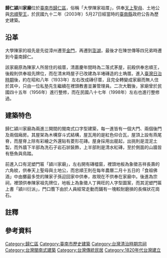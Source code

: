 {{Coord|22.996707|N|120.274956|E|display=title|type:landmark}}
{{Tw monument
|name=歸仁潁川家廟
|formername=大學陳家祖厝
|image=歸仁穎川家廟.JPG
|imagename=
|othername=
|formalname=
|level=歷史建築
|class=祠堂
|time={{QIN}}嘉慶25年（1820年）左右{{R|鄭}}
|location={{TWN}}[[臺南市|臺南市]][[歸仁區|歸仁區]]大廟里大廟一街28巷46號
|open=
|cost=
|website=
}}
'''歸仁潁川家廟'''位於[[臺南市|臺南市]][[歸仁區|歸仁區]]，俗稱「大學陳家祖厝」{{NoteTag|1='''大學'''為當地的舊地名，之前該地稱為「田洋」，因為陳家先祖曾在祖厝中庭設館教書，來此求學者日眾，日久便稱此地為「大學」，後來「大學」又分為住宅區的「大學社」與農業區的「大學洋」。二次大戰後，「大學」歸入大廟村，但仍保有此名，直到1997年才將「大學」改編為「大廟一街」。{{R|鄭}} }}，供奉[[媽祖|天上聖母]]、土地公與[[忠順聖王|忠順聖王]]{{R|鄭}}，於民國九十二年（2003年）5月27日經當時的[[臺南縣|臺南縣]]政府公告為歷史建築{{R|文}}。

== 沿革 ==
大學陳家的祖先是先從漳州遷至[[金門|金門]]，再遷到[[澎湖|澎湖]]，最後才在陳世傳等四兄弟時遷到今臺南歸仁{{R|鄭}}。

該家廟原為陳家人所居住的祖厝，清嘉慶年間時為二落式茅屋，前殿供奉忠順王，後殿則供奉祖先牌位，而在清末時屋子已改建為半堵磚造的土埆厝{{R|家}}。進入[[臺灣日治時期|臺灣日治時期]]後，約在昭和八年（1933年）左右改成磚仔厝，且完全轉變成家廟而無人住於其中，只由一位私塾先生繼續在裡頭教書並兼管理員{{R|家}}。二次大戰後，家廟曾於民國四十五年（1956年）進行整修{{R|文}}，而在民國八十七年（1998年）左右也進行整修過{{R|家}}。

== 建築特色 ==
歸仁潁川家廟為兩進三開間的閩南式口字型建築，每一進皆有一個大門、兩個後門及兩個廂房{{R|鄭}}。其屋架為木構穿斗式結構，屋瓦用的是紅色仰合瓦，屋頂上設有燕尾脊，而屋脊上除有彩繪之外還貼有菱形花磚{{R|鄭}}。屋身採用出屣起，出挑則是混泥土製，而外牆下半部為洗石子岩石狀裝飾，上半部則是清水紅磚，至於側面的山牆皆有懸魚與鳥踏{{R|鄭}}。

前進入口有泥塑門匾「潁川家廟」，左右開有磚櫺窗，裡頭地板為象徵吉祥長壽的六角紋，供奉天上聖母與土地公，而忠順王則在每年農曆二月十五日的「食祖佛酒」中由擲最多筊的陳家子孫迎回家中供奉，故現在不供奉在家廟中{{R|鄭}}。後進為宗祠，裡頭供奉陳家祖先牌位，地板上為象徵人丁興旺的人字型圖案，而其泥塑門匾上書「潁川衍派」，門口簷下由於人員經常走動而鋪有一塊較耐磨損的長條狀花崗石{{R|鄭}}。

== 註釋 ==
<div class="references-small">
{{NoteFoot}}
</div>

== 參考資料 ==
{{Reflist|refs=
<ref name="文">{{Cite web |url=https://nchdb.boch.gov.tw/assets/advanceSearch/historicalBuilding/20030527000001 |title=歸仁穎川家廟 |publisher=文化部文化資產局 |access-date=2019-01-18 |archive-date=2019-06-03 |archive-url=https://web.archive.org/web/20190603194838/https://nchdb.boch.gov.tw/assets/advanceSearch/historicalBuilding/20030527000001 |dead-url=no }}</ref>
<ref name="鄭">{{Cite book|author=鄭秀梅 |title=《南瀛歷史建築誌·歸仁潁川家廟》 |publisher=臺南縣政府 |isbn=978-986-00-9689-7 |pages=157－171頁|date=2009-03}}</ref>
<ref name="家">《南瀛歷史建築誌·歸仁潁川家廟》158、159頁所錄〈潁川家廟整修記〉</ref>
}}
{{臺南市歷史建築}}

[[Category:歸仁區|Category:歸仁區]]
[[Category:臺南市歷史建築|Category:臺南市歷史建築]]
[[Category:台灣清治時期宗祠|Category:台灣清治時期宗祠]]
[[Category:台灣閩南式建築|Category:台灣閩南式建築]]
[[Category:台灣傳統民居|Category:台灣傳統民居]]
[[Category:1820年代台灣建立|Category:1820年代台灣建立]]